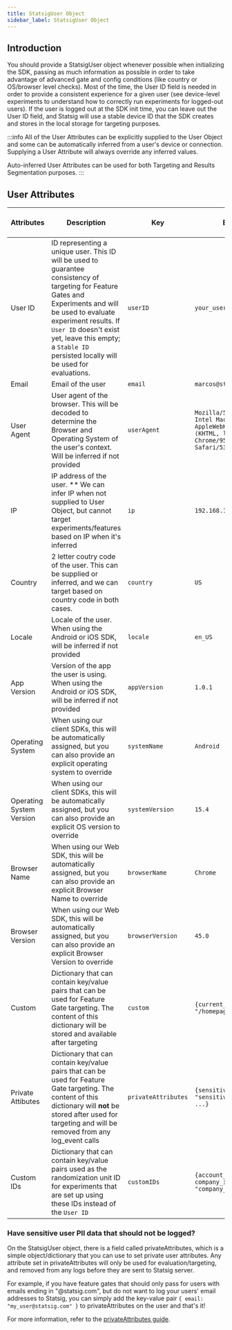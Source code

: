```yaml
---
title: StatsigUser Object
sidebar_label: StatsigUser Object
---
```


## Introduction

You should provide a StatsigUser object whenever possible when initializing the SDK, passing as much information as possible in order to take advantage of advanced gate and config conditions (like country or OS/browser level checks). Most of the time, the User ID field is needed in order to provide a consistent experience for a given user (see device-level experiments to understand how to correctly run experiments for logged-out users). If the user is logged out at the SDK init time, you can leave out the User ID field, and Statsig will use a stable device ID that the SDK creates and stores in the local storage for targeting purposes.

:::info
All of the User Attributes can be explicitly supplied to the User Object and some can be automatically inferred from a user's device or connection. Supplying a User Attribute will always override any inferred values.

Auto-inferred User Attributes can be used for both Targeting and Results Segmentation purposes.
:::

## User Attributes

| Attributes               | Description                                                                                                                                                                                                                                                                                  | Key                 | Example                                                                                                                    | Client SDK Support | Auto-infer |
| ------------------------ | -------------------------------------------------------------------------------------------------------------------------------------------------------------------------------------------------------------------------------------------------------------------------------------------- | ------------------- | -------------------------------------------------------------------------------------------------------------------------- | ------------------ | ---------- |
| User ID                  | ID representing a unique user. This ID will be used to guarantee consistency of targeting for Feature Gates and Experiments and will be used to evaluate experiment results. If `User ID` doesn't exist yet, leave this empty; a `Stable ID` persisted locally will be used for evaluations. | `userID`            | `your_user_id`                                                                                                             | All                |
| Email                    | Email of the user                                                                                                                                                                                                                                                                            | `email`             | `marcos@statsig.com`                                                                                                       | All                |
| User Agent               | User agent of the browser. This will be decoded to determine the Browser and Operating System of the user's context. Will be inferred if not provided                                                                                                                                        | `userAgent`         | `Mozilla/5.0 (Macintosh; Intel Mac OS X 10_15_7) AppleWebKit/537.36 (KHTML, like Gecko) Chrome/95.0.4638.40 Safari/537.36` | Web                | ✔          |
| IP                       | IP address of the user. \*\* We can infer IP when not supplied to User Object, but cannot target experiments/features based on IP when it's inferred                                                                                                                                         | `ip`                | `192.168.1.101`                                                                                                            | All                | ✔ \*\*     |
| Country                  | 2 letter coutry code of the user. This can be supplied or inferred, and we can target based on country code in both cases.                                                                                                                                                                   | `country`           | `US`                                                                                                                       | All                | ✔          |
| Locale                   | Locale of the user. When using the Android or iOS SDK, will be inferred if not provided                                                                                                                                                                                                      | `locale`            | `en_US`                                                                                                                    | Mobile             | ✔          |
| App Version              | Version of the app the user is using. When using the Android or iOS SDK, will be inferred if not provided                                                                                                                                                                                    | `appVersion`        | `1.0.1`                                                                                                                    | Mobile             | ✔          |
| Operating System         | When using our client SDKs, this will be automatically assigned, but you can also provide an explicit operating system to override                                                                                                                                                           | `systemName`        | `Android`                                                                                                                  | All                | ✔          |
| Operating System Version | When using our client SDKs, this will be automatically assigned, but you can also provide an explicit OS version to override                                                                                                                                                                 | `systemVersion`     | `15.4`                                                                                                                     | All                | ✔          |
| Browser Name             | When using our Web SDK, this will be automatically assigned, but you can also provide an explicit Browser Name to override                                                                                                                                                                   | `browserName`       | `Chrome`                                                                                                                   | Web                | ✔          |
| Browser Version          | When using our Web SDK, this will be automatically assigned, but you can also provide an explicit Browser Version to override                                                                                                                                                                | `browserVersion`    | `45.0`                                                                                                                     | Web                | ✔          |
| Custom                   | Dictionary that can contain key/value pairs that can be used for Feature Gate targeting. The content of this dictionary will be stored and available after targeting                                                                                                                         | `custom`            | `{current_page: "/homepage", ...}`                                                                                         | All                |            |
| Private Attibutes        | Dictionary that can contain key/value pairs that can be used for Feature Gate targeting. The content of this dictionary will **not** be stored after used for targeting and will be removed from any log_event calls                                                                         | `privateAttributes` | `{sensitive_field: "sensitive_information", ...}`                                                                          | All                |            |
| Custom IDs               | Dictionary that can contain key/value pairs used as the randomization unit ID for experiments that are set up using these IDs instead of the `User ID`                                                                                                                                       | `customIDs`         | `{account_id: "23456555", company_id: "company_xyz"}`                                                                      | All                |            |

### Have sensitive user PII data that should not be logged?

On the StatsigUser object, there is a field called privateAttributes, which is a simple object/dictionary that you can use to set private user attributes. Any attribute set in privateAttributes will only be used for evaluation/targeting, and removed from any logs before they are sent to Statsig server.

For example, if you have feature gates that should only pass for users with emails ending in "@statsig.com", but do not want to log your users' email addresses to Statsig, you can simply add the key-value pair `{ email: "my_user@statsig.com" }` to privateAttributes on the user and that's it!

For more information, refer to the [privateAttributes guide](/guides/private-attributes).
